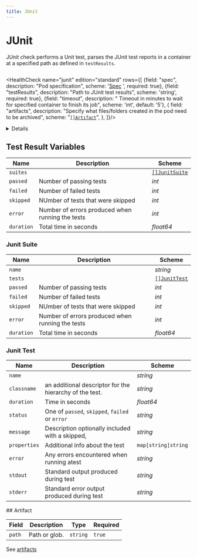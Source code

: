 ```yaml
---
title: JUnit
---
```


# <Icon name="junit" /> JUnit



JUnit check performs a Unit test, parses the JUnit test reports in a container at a specified path as defined in `testResults`.


```yaml title="junit.yaml"  file=../../../modules/canary-checker/fixtures/k8s/junit_pass.yaml
```

<HealthCheck name="junit" edition="standard"  rows={[
  {field: "spec", description: "Pod specification", scheme: '[Spec](https://kubernetes.io/docs/reference/generated/kubernetes-api/v1.20/#podspec-v1-core) ', required: true},
  {field: "testResults", description: "Path to JUnit test results", scheme: 'string', required: true},
  {field: "timeout", description: " Timeout in minutes to wait for specified container to finish its job", scheme: 'int', default: '5'},
  {
  field: "artifacts",
  description: "Specify what files/folders created in the pod need to be archived",
  scheme: "[`[]Artifact`](#artifact)",
},
]}/>


<details summary="Export custom metrics from JUnit results">
<div>
```yaml title="junit.yaml"  file=../../../modules/canary-checker/fixtures/k8s/junit_pass_metrics.yaml
```
</div>
</details>



## Test Result Variables

| Name       | Description                                      | Scheme                         |
| ---------- | ------------------------------------------------ | ------------------------------ |
| `suites`   |                                                  | [`[]JunitSuite`](#junit-suite) |
| `passed`   | Number of passing tests                          | _int_                          |
| `failed`   | Number of failed tests                           | _int_                          |
| `skipped`  | NUmber of tests that were skipped                | _int_                          |
| `error`    | Number of errors produced when running the tests | _int_                          |
| `duration` | Total time in seconds                            | _float64_                      |

### Junit Suite

| Name       | Description                                      | Scheme                       |
| ---------- | ------------------------------------------------ | ---------------------------- |
| `name`     |                                                  | _string_                     |
| `tests`    |                                                  | [`[]JunitTest`](#junit-test) |
| `passed`   | Number of passing tests                          | _int_                        |
| `failed`   | Number of failed tests                           | _int_                        |
| `skipped`  | NUmber of tests that were skipped                | _int_                        |
| `error`    | Number of errors produced when running the tests | _int_                        |
| `duration` | Total time in seconds                            | _float64_                    |

### Junit Test

| Name         | Description                                             | Scheme              |
| ------------ | ------------------------------------------------------- | ------------------- |
| `name`       |                                                         | _string_            |
| `classname`  | an additional descriptor for the hierarchy of the test. | _string_            |
| `duration`   | Time in seconds                                         | _float64_           |
| `status`     | One of `passed`, `skipped`, `failed` or `error`         | _string_            |
| `message`    | Description optionally included with a skipped,         | _string_            |
| `properties` | Additional info about the test                          | `map[string]string` |
| `error`      | Any errors encountered when running atest               | _string_            |
| `stdout`     | Standard output produced during test                    | _string_            |
| `stderr`     | Standard error output produced during test              | _string_            |

<SkipOSS>
## Artifact

| Field  | Description   | Type     | Required |
| ------ | ------------- | -------- | -------- |
| `path` | Path or glob. | `string` | `true`   |

See [artifacts](/installation/artifacts)
</SkipOSS>
